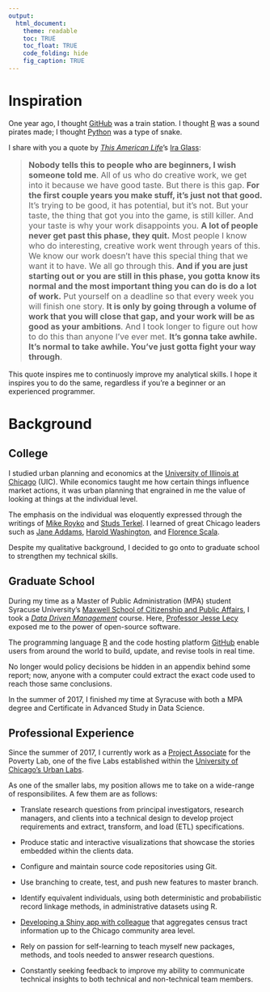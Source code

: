 ```yaml
---
output:
  html_document: 
    theme: readable
    toc: TRUE
    toc_float: TRUE
    code_folding: hide
    fig_caption: TRUE
---
```

<base target="_top"/>

# Inspiration

One year ago, I thought [GitHub](https://github.com/) was a train station. I thought [R](https://www.r-project.org/about.html) was a sound pirates made; I thought [Python](https://www.python.org/about/gettingstarted/) was a type of snake. 

I share with you a quote by *[This American Life](https://www.thisamericanlife.org/about)*'s [Ira Glass](https://www.goodreads.com/quotes/309485-nobody-tells-this-to-people-who-are-beginners-i-wish):

> <p style="font-size:16px">**Nobody tells this to people who are beginners, I wish someone told me**. All of us who do creative work, we get into it because we have good taste. But there is this gap. **For the first couple years you make stuff, it’s just not that good.** It’s trying to be good, it has potential, but it’s not. But your taste, the thing that got you into the game, is still killer. And your taste is why your work disappoints you. **A lot of people never get past this phase, they quit.** Most people I know who do interesting, creative work went through years of this. We know our work doesn’t have this special thing that we want it to have. We all go through this. **And if you are just starting out or you are still in this phase, you gotta know its normal and the most important thing you can do is do a lot of work.** Put yourself on a deadline so that every week you will finish one story. **It is only by going through a volume of work that you will close that gap, and your work will be as good as your ambitions**. And I took longer to figure out how to do this than anyone I’ve ever met. **It’s gonna take awhile. It’s normal to take awhile. You’ve just gotta fight your way through**.</p>

This quote inspires me to continuosly improve my analytical skills. I hope it inspires you to do the same, regardless if you're a beginner or an experienced programmer.

# Background

## College

I studied urban planning and economics at the [University of Illinois at Chicago](https://www.honors.uic.edu/) (UIC). While economics taught me how certain things influence market actions, it was urban planning that engrained in me the value of looking at things at the individual level.

The emphasis on the individual was eloquently expressed through the writings of [Mike Royko](http://www.press.uchicago.edu/Misc/Chicago/730719.html) and [Studs Terkel](https://www.youtube.com/watch?v=Oyl1BvHo9LM). I learned of great Chicago leaders such as [Jane Addams](http://www.hullhousemuseum.org/), [Harold Washington](https://www.thisamericanlife.org/radio-archives/episode/84/harold), and [Florence Scala](http://www.encyclopedia.chicagohistory.org/pages/410114.html).

Despite my qualitative background, I decided to go onto to graduate school to strengthen my technical skills. 

## Graduate School

During my time as a Master of Public Administration (MPA) student Syracuse University's [Maxwell School of Citizenship and Public Affairs](https://www.maxwell.syr.edu/paia/), I took a [*Data Driven Management*](http://www.lecy.info/data-driven-management) course. Here, [Professor Jesse Lecy](http://www.lecy.info/) exposed me to the power of open-source software. 

The programming language [R](https://www.r-project.org/about.html) and the code hosting platform [GitHub](https://guides.github.com/activities/hello-world/) enable users from around the world to build, update, and revise tools in real time. 

No longer would policy decisions be hidden in an appendix behind some report; now, anyone with a computer could extract the exact code used to reach those same conclusions. 

In the summer of 2017, I finished my time at Syracuse with both a MPA degree and Certificate in Advanced Study in Data Science.

## Professional Experience

Since the summer of 2017, I currently work as a [Project Associate](https://urbanlabs.uchicago.edu/people/cristian-nuno) for the Poverty Lab, one of the five Labs established within the [University of Chicago's Urban Labs](https://urbanlabs.uchicago.edu/about).

As one of the smaller labs, my position allows me to take on a wide-range of responsibilites. A few them are as follows:

- Translate research questions from principal investigators, research managers, and clients into a technical design to develop project requirements and extract, transform, and load (ETL) specifications. 

- Produce static and interactive visualizations that showcase the stories embedded within the clients data.

- Configure and maintain source code repositories using Git.

- Use branching to create, test, and push new features to master branch.

- Identify equivalent individuals, using both deterministic and probabilistic record linkage methods, in administrative datasets using R.

- [Developing a Shiny app with colleague](https://github.com/Poverty-Lab/ACS-Map-Dashboard) that aggregates census tract information up to the Chicago community area level. 

-	Rely on passion for self-learning to teach myself new packages, methods, and tools needed to answer research questions.

-	Constantly seeking feedback to improve my ability to communicate technical insights to both technical and non-technical team members.

